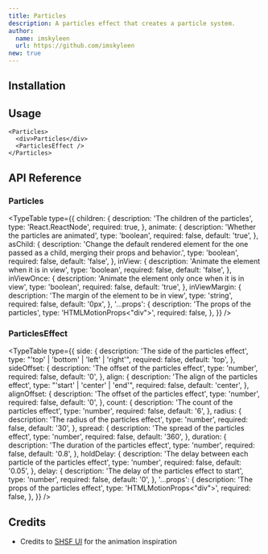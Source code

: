 ```yaml
---
title: Particles
description: A particles effect that creates a particle system.
author:
  name: imskyleen
  url: https://github.com/imskyleen
new: true
---
```


<ComponentPreview name="demo-primitives-effects-particles" />

## Installation

<ComponentInstallation name="primitives-effects-particles" />

## Usage

```tsx
<Particles>
  <div>Particles</div>
  <ParticlesEffect />
</Particles>
```

## API Reference

### Particles

<TypeTable
  type={{
    children: {
      description: 'The children of the particles',
      type: 'React.ReactNode',
      required: true,
    },
    animate: {
      description: 'Whether the particles are animated',
      type: 'boolean',
      required: false,
      default: 'true',
    },
    asChild: {
      description:
        'Change the default rendered element for the one passed as a child, merging their props and behavior.',
      type: 'boolean',
      required: false,
      default: 'false',
    },
    inView: {
      description: 'Animate the element when it is in view',
      type: 'boolean',
      required: false,
      default: 'false',
    },
    inViewOnce: {
      description: 'Animate the element only once when it is in view',
      type: 'boolean',
      required: false,
      default: 'true',
    },
    inViewMargin: {
      description: 'The margin of the element to be in view',
      type: 'string',
      required: false,
      default: '0px',
    },
    '...props': {
      description: 'The props of the particles',
      type: 'HTMLMotionProps<"div">',
      required: false,
    },
  }}
/>

### ParticlesEffect

<TypeTable
  type={{
    side: {
      description: 'The side of the particles effect',
      type: "'top' | 'bottom' | 'left' | 'right'",
      required: false,
      default: 'top',
    },
    sideOffset: {
      description: 'The offset of the particles effect',
      type: 'number',
      required: false,
      default: '0',
    },
    align: {
      description: 'The align of the particles effect',
      type: "'start' | 'center' | 'end'",
      required: false,
      default: 'center',
    },
    alignOffset: {
      description: 'The offset of the particles effect',
      type: 'number',
      required: false,
      default: '0',
    },
    count: {
      description: 'The count of the particles effect',
      type: 'number',
      required: false,
      default: '6',
    },
    radius: {
      description: 'The radius of the particles effect',
      type: 'number',
      required: false,
      default: '30',
    },
    spread: {
      description: 'The spread of the particles effect',
      type: 'number',
      required: false,
      default: '360',
    },
    duration: {
      description: 'The duration of the particles effect',
      type: 'number',
      required: false,
      default: '0.8',
    },
    holdDelay: {
      description: 'The delay between each particle of the particles effect',
      type: 'number',
      required: false,
      default: '0.05',
    },
    delay: {
      description: 'The delay of the particles effect to start',
      type: 'number',
      required: false,
      default: '0',
    },
    '...props': {
      description: 'The props of the particles effect',
      type: 'HTMLMotionProps<"div">',
      required: false,
    },
  }}
/>

## Credits

- Credits to [SHSF UI](https://www.shsfui.com/primitives/buttons/heart-button) for the animation inspiration

